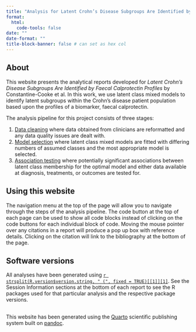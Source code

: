 ```yaml
---
title: "Analysis for Latent Crohn’s Disease Subgroups Are Identified by Longitudinal Faecal Calprotectin Profiles"
format:
  html:
    code-tools: false
date: ""
date-format: ""
title-block-banner: false # can set as hex col
---
```


## About

This website presents the analytical reports developed for *Latent Crohn's
Disease Subgroups Are Identified by Faecal Calprotectin Profiles* by
Constantine-Cooke et al. In this work, we use latent class mixed models to
identify latent subgroups within the Crohn's disease patient population based
upon the profiles of a biomarker, faecal calprotectin. 

The analysis pipeline for this project consists of three stages:

1. [Data cleaning](data-cleaning.qmd) where data obtained from clinicians are
   reformatted and any data quality issues are dealt with.
2. [Model selection](selection.qmd) where latent class mixed models are fitted
   with differing numbers of assumed classes and the most appropriate model is
   selected.
3. [Association testing](associations.qmd) where potentially significant
   associations between latent class membership for the optimal model and either
   data available at diagnosis, treatments, or outcomes are tested for. 
   
## Using this website

The navigation menu at the top of the page will allow you to navigate through
the steps of the analysis pipeline.  The code button at the top of each page can
be used to show all code blocks instead of clicking on the code
buttons for each individual block of code. Moving the mouse pointer over any
citations in a report will produce a pop up box with reference details. Clicking
on the citation will link to the bibliography at the bottom of the page. 

## Software versions

All analyses have been generated using
[`r strsplit(R.version$version.string, " (", fixed = TRUE)[[1]][1]`](https://www.r-project.org).
See the Session Information sections at the bottom of each report to see the R
packages used for that particular analysis and the respective package versions. 

## {.appendix}

This website has been generated using the [Quarto](https://quarto.org)
scientific publishing system built on [pandoc](https://pandoc.org). 
